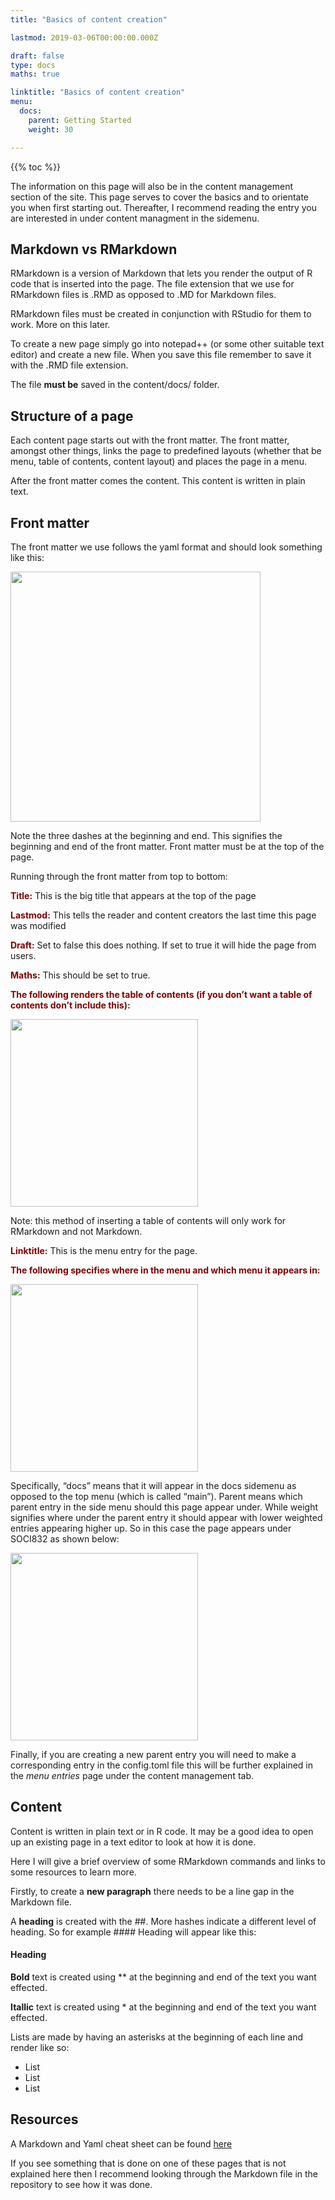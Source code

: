 ```yaml
---
title: "Basics of content creation"

lastmod: 2019-03-06T00:00:00.000Z

draft: false
type: docs
maths: true	

linktitle: "Basics of content creation"
menu:
  docs:
    parent: Getting Started
    weight: 30

---
```


{{% toc %}}

The information on this page will also be in the content management section of the site. This page serves to cover the basics and to orientate you when first starting out. Thereafter, I recommend reading the entry you are interested in under content managment in the sidemenu.

## Markdown vs RMarkdown

RMarkdown is a version of Markdown that lets you render the output of R code that is inserted into the page. The file extension that we use for RMarkdown files is .RMD as opposed to .MD for Markdown files. 

RMarkdown files must be created in conjunction with RStudio for them to work. More on this later.

To create a new page simply go into notepad++ (or some other suitable text editor) and create a new file. When you save this file remember to save it with the .RMD file extension. 

The file **must be** saved in the content/docs/ folder.

## Structure of a page

Each content page starts out with the front matter. The front matter, amongst other things, links the page to predefined layouts (whether that be menu, table of contents, content layout) and places the page in a menu. 

After the front matter comes the content. This content is written in plain text. 

## Front matter

The front matter we use follows the yaml format and should look something like this:

<img width='400' src='/img/basics_of_content_creation_01.png'/>

Note the three dashes at the beginning and end. This signifies the beginning and end of the front matter. Front matter must be at the top of the page.

Running through the front matter from top to bottom:

<span style="color:maroon"> **Title:** </span> This is the big title that appears at the top of the page

<span style="color:maroon"> **Lastmod:** </span> This tells the reader and content creators the last time this page was modified

<span style="color:maroon"> **Draft:** </span> Set to false this does nothing. If set to true it will hide the page from users. 

<span style="color:maroon"> **Maths:** </span> This should be set to true.

<span style="color:maroon"> **The following renders the table of contents (if you don't want a table of contents don't include this):** </span>

<img width='300' src='/img/basics_of_content_creation_02.png'/>

Note: this method of inserting a table of contents will only work for RMarkdown and not Markdown. 

<span style="color:maroon"> **Linktitle:** </span> This is the menu entry for the page.

<span style="color:maroon"> **The following specifies where in the menu and which menu it appears in:** </span>

<img width='300' src='/img/basics_of_content_creation_03.png'/>

Specifically, "docs" means that it will appear in the docs sidemenu as opposed to the top menu (which is called "main"). Parent means which parent entry in the side menu should this page appear under. While weight signifies where under the parent entry it should appear with lower weighted entries appearing higher up. So in this case the page appears under SOCI832 as shown below:

<img width='300' src='/img/basics_of_content_creation_04.png'/>

Finally, if you are creating a new parent entry you will need to make a corresponding entry in the config.toml file this will be further explained in the *menu entries* page under the content management tab.

## Content

Content is written in plain text or in R code. It may be a good idea to open up an existing page in a text editor to look at how it is done. 

Here I will give a brief overview of some RMarkdown commands and links to some resources to learn more.

Firstly, to create a **new paragraph** there needs to be a line gap in the Markdown file.

A **heading** is created with the ##. More hashes indicate a different level of heading. So for example #### Heading will appear like this:

#### Heading

**Bold** text is created using ** at the beginning and end of the text you want effected.

**Itallic** text is created using * at the beginning and end of the text you want effected.

Lists are made by having an asterisks at the beginning of each line and render like so:

* List
* List
* List

## Resources

A Markdown and Yaml cheat sheet can be found [here](https://learn-the-web.algonquindesign.ca/topics/markdown-yaml-cheat-sheet/)

If you see something that is done on one of these pages that is not explained here then I recommend looking through the Markdown file in the repository to see how it was done. 